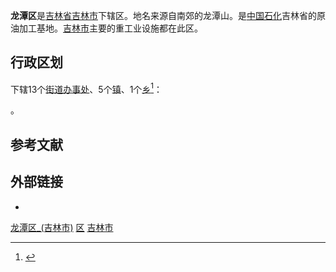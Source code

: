 {{Infobox China County
| county = 龙潭区
| usedname = 
| nameorigin = 
| Photo = 
| Photoname = 
| map = File:ChinaJilinLongtan.png
| map_caption = 龙潭区在吉林市的位置
| Belong = [[吉林省|吉林省]][[吉林市|吉林市]]
| Types = [[市辖区|市辖区]]
| admincode =  
| founded = 
| seat = 
| officerTitle = 
| officer = 
| officerTitle2 = 
| officer2 = 
| division = 19
| town = 4
| township = 2
| subdistrict = 13
| dialect = 
| post code = 132021
| phone code = 0432
| coordinate = 
| area = 1209平方千米
| area land = 
| area water = 
| census yr = 
| pop = 51万人
| density =  
| GDP = 
| GDP_as_of = 
| GDPPC = 
| carlicense = 吉B
| web = http://www.longtan.gov.cn/
| web_title = 龙潭区政府网
}}
'''龙潭区'''是[[吉林省|吉林省]][[吉林市|吉林市]]下辖区。地名来源自南郊的龙潭山。是[[中国石化|中国石化]]吉林省的原油加工基地。[[吉林市|吉林市]]主要的重工业设施都在此区。

== 行政区划 ==
{{PAGENAMEBASE}}下辖13个[[街道办事处|街道办事处]]、5个[[行政建制镇|镇]]、1个[[乡_(中华人民共和国)|乡]]<ref>{{PRC admin/ref sgc|22/02/03}}</ref>：

{{PRC admin/children|22/02/03}}。

== 参考文献 ==
{{Wikisource|民政部关于吉林省调整吉林市行政区划的批复}}
{{reflist}}

== 外部链接 ==
* {{Official website|http://www.longtan.gov.cn/|name=吉林市龙潭区人民政府}}

{{吉林省吉林市龙潭区行政区划}}
{{吉林市行政区划}}
{{吉林行政区划}}

[[Category:龙潭区_(吉林市)|]]
[[Category:吉林市县级行政区|区]]
[[Category:吉林市辖区|吉林市]]